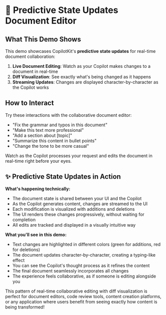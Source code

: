 # 📝 Predictive State Updates Document Editor

## What This Demo Shows

This demo showcases CopilotKit's **predictive state updates** for real-time
document collaboration:

1. **Live Document Editing**: Watch as your Copilot makes changes to a document
   in real-time
2. **Diff Visualization**: See exactly what's being changed as it happens
3. **Streaming Updates**: Changes are displayed character-by-character as the
   Copilot works

## How to Interact

Try these interactions with the collaborative document editor:

- "Fix the grammar and typos in this document"
- "Make this text more professional"
- "Add a section about [topic]"
- "Summarize this content in bullet points"
- "Change the tone to be more casual"

Watch as the Copilot processes your request and edits the document in real-time
right before your eyes.

## ✨ Predictive State Updates in Action

**What's happening technically:**

- The document state is shared between your UI and the Copilot
- As the Copilot generates content, changes are streamed to the UI
- Each modification is visualized with additions and deletions
- The UI renders these changes progressively, without waiting for completion
- All edits are tracked and displayed in a visually intuitive way

**What you'll see in this demo:**

- Text changes are highlighted in different colors (green for additions, red for
  deletions)
- The document updates character-by-character, creating a typing-like effect
- You can see the Copilot's thought process as it refines the content
- The final document seamlessly incorporates all changes
- The experience feels collaborative, as if someone is editing alongside you

This pattern of real-time collaborative editing with diff visualization is
perfect for document editors, code review tools, content creation platforms, or
any application where users benefit from seeing exactly how content is being
transformed!
